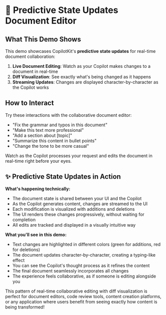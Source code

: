 # 📝 Predictive State Updates Document Editor

## What This Demo Shows

This demo showcases CopilotKit's **predictive state updates** for real-time
document collaboration:

1. **Live Document Editing**: Watch as your Copilot makes changes to a document
   in real-time
2. **Diff Visualization**: See exactly what's being changed as it happens
3. **Streaming Updates**: Changes are displayed character-by-character as the
   Copilot works

## How to Interact

Try these interactions with the collaborative document editor:

- "Fix the grammar and typos in this document"
- "Make this text more professional"
- "Add a section about [topic]"
- "Summarize this content in bullet points"
- "Change the tone to be more casual"

Watch as the Copilot processes your request and edits the document in real-time
right before your eyes.

## ✨ Predictive State Updates in Action

**What's happening technically:**

- The document state is shared between your UI and the Copilot
- As the Copilot generates content, changes are streamed to the UI
- Each modification is visualized with additions and deletions
- The UI renders these changes progressively, without waiting for completion
- All edits are tracked and displayed in a visually intuitive way

**What you'll see in this demo:**

- Text changes are highlighted in different colors (green for additions, red for
  deletions)
- The document updates character-by-character, creating a typing-like effect
- You can see the Copilot's thought process as it refines the content
- The final document seamlessly incorporates all changes
- The experience feels collaborative, as if someone is editing alongside you

This pattern of real-time collaborative editing with diff visualization is
perfect for document editors, code review tools, content creation platforms, or
any application where users benefit from seeing exactly how content is being
transformed!
